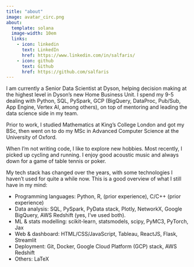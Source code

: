 ```yaml
---
title: "about"
image: avatar_circ.png
about:
  template: solana
  image-width: 10em
  links:
    - icon: linkedin
      text: LinkedIn
      href: https://www.linkedin.com/in/salfaris/
    - icon: github
      text: Github
      href: https://github.com/salfaris
---
```


I am currently a Senior Data Scientist at Dyson, helping decision making at the highest level in Dyson's new Home Business Unit. I spend my 9-5 dealing with Python, SQL, PySpark, GCP (BigQuery, DataProc, Pub/Sub, App Engine, Vertex AI, among others), on top of mentoring and leading the data science side in my team.

Prior to work, I studied Mathematics at King's College London and got my BSc, then went on to do my MSc in Advanced Computer Science at the University of Oxford.

When I'm not writing code, I like to explore new hobbies. Most recently, I picked up cycling and running. I enjoy good acoustic music and always down for a game of table tennis or poker.

My tech stack has changed over the years, with some technologies I haven't used for quite a while now. This is a good overview of what I still have in my mind:

- Programming languages: Python, R, (prior experience), C/C++ (prior experience)
- Data analysis: SQL, PySpark, PyData stack, Plotly, NetworkX, Google BigQuery, AWS Redshift (yes, I've used both).
- ML & stats modelling: scikit-learn, statsmodels, scipy, PyMC3, PyTorch, Jax
- Web & dashboard: HTML/CSS/JavaScript, Tableau, ReactJS, Flask, Streamlit
- Deployment: Git, Docker, Google Cloud Platform (GCP) stack, AWS Redshift
- Others: LaTeX